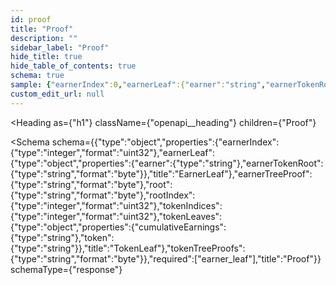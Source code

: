 ```yaml
---
id: proof
title: "Proof"
description: ""
sidebar_label: "Proof"
hide_title: true
hide_table_of_contents: true
schema: true
sample: {"earnerIndex":0,"earnerLeaf":{"earner":"string","earnerTokenRoot":"string"},"earnerTreeProof":"string","root":"string","rootIndex":0,"tokenIndices":0,"tokenLeaves":{"cumulativeEarnings":"string","token":"string"},"tokenTreeProofs":"string"}
custom_edit_url: null
---
```



<Heading
  as={"h1"}
  className={"openapi__heading"}
  children={"Proof"}
>
</Heading>





<Schema
  schema={{"type":"object","properties":{"earnerIndex":{"type":"integer","format":"uint32"},"earnerLeaf":{"type":"object","properties":{"earner":{"type":"string"},"earnerTokenRoot":{"type":"string","format":"byte"}},"title":"EarnerLeaf"},"earnerTreeProof":{"type":"string","format":"byte"},"root":{"type":"string","format":"byte"},"rootIndex":{"type":"integer","format":"uint32"},"tokenIndices":{"type":"integer","format":"uint32"},"tokenLeaves":{"type":"object","properties":{"cumulativeEarnings":{"type":"string"},"token":{"type":"string"}},"title":"TokenLeaf"},"tokenTreeProofs":{"type":"string","format":"byte"}},"required":["earner_leaf"],"title":"Proof"}}
  schemaType={"response"}
>
  
</Schema>
            